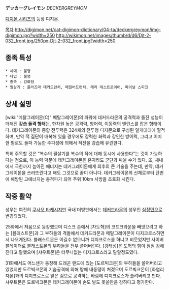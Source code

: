 '''デッカーグレイモン''' ''DECKERGREYMON''

[[디지몬 시리즈]]의 등장 디지몬.

[[목차]]
http://digimon.net/cat-digimon-dictionary/04-ta/deckergreymon/img-digimon.jpg?width=250
http://wikimon.net/images/thumb/d/d6/Djt-2-032_front.jpg/250px-Djt-2-032_front.jpg?width=250

== 종족 특성 ==
 * 세대 : 불명
 * 타입 : 불명
 * 종족 : 강화형
 * 필살기 : 플라즈마 데커드런처, 메일버드런처, 테라 데스트로이어, 파이널 스파크

== 상세 설명 ==
[wiki:"메탈그레이몬(C)" 메탈그레이몬]의 파워에 데커드라몬의 공격력과 돌진 성능이 더해진 '''강습 돌격 형태'''는, 한차원 높은 공격력, 방어력, 이동력의 밴런스를 잡은 형태이다. 데커그레이몬의 종합 전투력은 324체의 전투형 디지몬으로 구성된 일개대대에 필적하며, 만약 적 집단이 매복해 있을 경우에도 강력한 화력과 강인한 방어력, 그리고 어떠한 험로도 돌파 가능한 주파성에 의해서 적진을 강습해 유린한다.

특히 주목할 것은 "복수의 필살기를 복수의 적에 대해 동시에 사용한다"는 것이 가능하다는 점으로, 이 능력 덕분에 데커그레이몬은 혼자라도 군단과 싸울 수가 있다. 또, 체내에서 극한까지 높아진 에너지는 데커그레이몬에게 최후의 큰 기술을 주는데, 만약, 데커그레이몬을 쓰러뜨린다고 해도 그것으로 끝이 아니다. 데커그레이몬의 신체로부터 단번에 해방된 고에너지는 충격파가 되어 주위 10km 사방을 초토화 시킨다.

== 작중 활약 ==
성우는 여전히 [[쿠사오 타케시]]지만 국내 더빙판에서는 [[데커드라몬]]의 성우인 [[심정민]]으로 변경되었다.

25화에서 처음으로 등장했으며 디스크 존에서 [차도혁]의 코드크라운을 빼앗으려고 하는 [블래스트몬]과 그 부하들의 격돌에서 데커드라몬과 메탈그레이몬이 디지크로스하면서 나오게된다. 블래스트몬은 이길수 없으니까 디지크로스를 하냐고 비웃었지만 사이버 블레이더로 블래스트몬의 부하들을 전부 쓸어버린다. [강태성]은 도혁의 힘이 점점 강해진다고 말했으며 [샤우트몬]은 터무니없는 디지크로스라고 말할정도였다. 

31화에서도 어느샌가 등장해 드래곤 랜드에 있는 [도르빅크몬]의 부하들을 쓸어버리고 있었지만 도르빅크몬의 기습공격에 의해 땅에 내동댕이 쳐졌으며 도르빅크몬이 [화염리자몬]과의 디지크로스로 얻은 검으로 공격하는 바람에 디지크로스가 풀려버리고 만다. 샤우트몬은 도르빅크몬은 데커그레이몬이 손도 발도 못쓸만큼 강하다고 평가한다.
